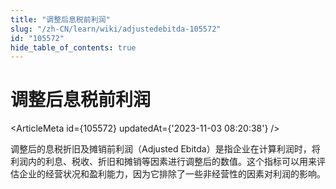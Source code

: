 ```yaml
---
title: "调整后息税前利润"
slug: "/zh-CN/learn/wiki/adjustedebitda-105572"
id: "105572"
hide_table_of_contents: true
---
```



<Breadcrumbs current="调整后息税前利润" />

# 调整后息税前利润

<ArticleMeta id={105572} updatedAt={'2023-11-03 08:20:38'} />
<div className='border-solid border-b border-t-0 my-4 border-[var(--ifm-color-gray-300)]' />

调整后的息税折旧及摊销前利润（Adjusted Ebitda）是指企业在计算利润时，将利润内的利息、税收、折旧和摊销等因素进行调整后的数值。这个指标可以用来评估企业的经营状况和盈利能力，因为它排除了一些非经营性的因素对利润的影响。
